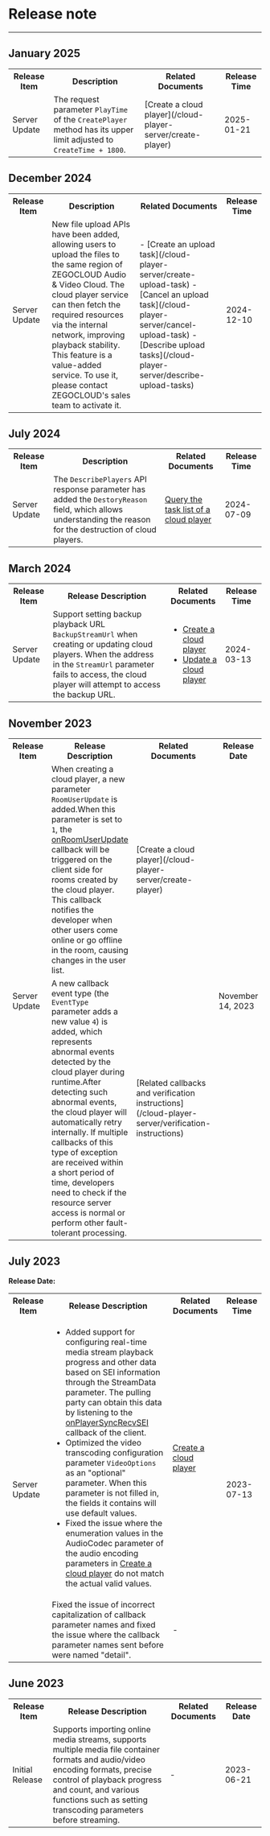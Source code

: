 # Release note


- - -

## January 2025

<table>
  
<tbody><tr>
<th>Release Item</th>
<th>Description</th>
<th>Related Documents</th>
<th>Release Time</th>
</tr>
<tr>
<td>Server Update</td>
<td>
The request parameter <code>PlayTime</code> of the <code>CreatePlayer</code> method has its upper limit adjusted to <code>CreateTime + 1800</code>.
</td>
<td>
[Create a cloud player](/cloud-player-server/create-player)
</td>
<td>2025-01-21</td>
</tr>
</tbody></table>


## December 2024

<table>
  
<tbody><tr>
<th>Release Item</th>
<th>Description</th>
<th>Related Documents</th>
<th>Release Time</th>
</tr>
<tr>
<td>Server Update</td>
<td>New file upload APIs have been added, allowing users to upload the files to the same region of ZEGOCLOUD Audio &amp; Video Cloud. The cloud player service can then fetch the required resources via the internal network, improving playback stability. <Note title="Note">This feature is a value-added service. To use it, please contact ZEGOCLOUD's sales team to activate it.</Note></td>
<td>
- [Create an upload task](/cloud-player-server/create-upload-task)
- [Cancel an upload task](/cloud-player-server/cancel-upload-task)
- [Describe upload tasks](/cloud-player-server/describe-upload-tasks)
</td>
<td>2024-12-10</td>
</tr>
</tbody></table>


## July 2024

<table>
  
<tbody><tr>
<th>Release Item</th>
<th>Description</th>
<th>Related Documents</th>
<th>Release Time</th>
</tr>
<tr>
<td>Server Update</td>
<td>The <code>DescribePlayers</code> API response parameter has added the <code>DestoryReason</code> field, which allows understanding the reason for the destruction of cloud players.</td>
<td><a href="/cloud-player-server/describe-players" target="_blank">Query the task list of a cloud player</a></td>
<td>2024-07-09</td>
</tr>
</tbody></table>


## March 2024

<table>
  
<tbody><tr>
<th>Release Item</th>
<th>Release Description</th>
<th>Related Documents</th>
<th>Release Time</th>
</tr>
<tr>
<td>Server Update</td>
<td>Support setting backup playback URL <code>BackupStreamUrl</code> when creating or updating cloud players. When the address in the <code>StreamUrl</code> parameter fails to access, the cloud player will attempt to access the backup URL.</td>
<td> <ul><li><a href="/cloud-player-server/create-player" target="_blank">Create a cloud player</a></li><li><a href="/cloud-player-server/cloud-player-update" target="_blank">Update a cloud player</a></li></ul></td>
<td>2024-03-13</td>
</tr>
</tbody></table>


## November 2023

<table>
  
<tbody><tr>
<th>Release Item</th>
<th>Release Description</th>
<th>Related Documents</th>
<th>Release Date</th>
</tr>
<tr>
<td rowspan="2">Server Update</td>
<td>When creating a cloud player, a new parameter <code>RoomUserUpdate</code> is added.When this parameter is set to <code>1</code>, the <a href="/article/api?doc=Express_Video_SDK_API~java_android~class~IZegoEventHandler#on-room-user-update" target="_blank">onRoomUserUpdate</a> callback will be triggered on the client side for rooms created by the cloud player. This callback notifies the developer when other users come online or go offline in the room, causing changes in the user list.</td>
<td>[Create a cloud player](/cloud-player-server/create-player)</td>
<td rowspan="2">November 14, 2023</td>
</tr>
<tr>
<td>A new callback event type (the <code>EventType</code> parameter adds a new value <code>4</code>) is added, which represents abnormal events detected by the cloud player during runtime.After detecting such abnormal events, the cloud player will automatically retry internally. If multiple callbacks of this type of exception are received within a short period of time, developers need to check if the resource server access is normal or perform other fault-tolerant processing.</td>
<td>[Related callbacks and verification instructions](/cloud-player-server/verification-instructions)</td>
</tr>
</tbody></table>


## July 2023

**Release Date:**

<table>
  
<tbody><tr>
<th>Release Item</th>
<th>Release Description</th>
<th>Related Documents</th>
<th>Release Time</th>
</tr>
<tr>
<td rowspan="2">Server Update</td>
<td><ul><li>Added support for configuring real-time media stream playback progress and other data based on SEI information through the StreamData parameter. The pulling party can obtain this data by listening to the <a href="/article/api?doc=Express_Video_SDK_API~java_android~class~IZegoEventHandler#on-player-sync-recv-sei" target="blank">onPlayerSyncRecvSEI</a> callback of the client.</li><li>Optimized the video transcoding configuration parameter <code>VideoOptions</code> as an "optional" parameter. When this parameter is not filled in, the fields it contains will use default values.</li><li>Fixed the issue where the enumeration values in the AudioCodec parameter of the audio encoding parameters in <a href="/cloud-player-server/create-player" target="_blank">Create a cloud player</a> do not match the actual valid values.</li></ul></td>
<td><a href="/cloud-player-server/create-player" target="_blank">Create a cloud player</a></td>
<td rowspan="2">2023-07-13</td>
</tr>
<tr>
<td>Fixed the issue of incorrect capitalization of callback parameter names and fixed the issue where the callback parameter names sent before were named "detail".</td>
<td>-</td>
</tr>
</tbody></table>

## June 2023

<table>
  
<tbody><tr>
<th>Release Item</th>
<th>Release Description</th>
<th>Related Documents</th>
<th>Release Date</th>
</tr>
<tr>
<td>Initial Release</td>
<td>Supports importing online media streams, supports multiple media file container formats and audio/video encoding formats, precise control of playback progress and count, and various functions such as setting transcoding parameters before streaming.</td>
<td>-</td>
<td>2023-06-21</td>
</tr>
</tbody></table>
